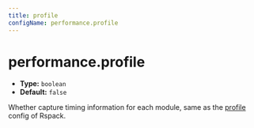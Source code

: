 ```yaml
---
title: profile
configName: performance.profile
---
```


# performance.profile

- **Type:** `boolean`
- **Default:** `false`

Whether capture timing information for each module, same as the [profile](https://webpack.js.org/configuration/other-options/#profile) config of Rspack.


<RsbuildConfig configName="performance.profile" />
